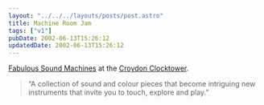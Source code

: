 ```yaml
---
layout: "../../../layouts/posts/post.astro"
title: Machine Room Jam
tags: ["v1"]
pubDate: 2002-06-13T15:26:12
updatedDate: 2002-06-13T15:26:12
---
```


[Fabulous Sound Machines][1] at the [Croydon Clocktower][2].

> &#8220;A collection of sound and colour pieces that become intriguing new instruments that invite you to touch, explore and play.&#8221;

[1]: http://www.croydon.gov.uk/ledept/clocktower/EventsDB/Exhibitionsnm.asp#788 "the Fabulous Sound Machines exhibition"
[2]: http://www.croydon.gov.uk/ledept/clocktower/ "the Croydon Clocktower"
